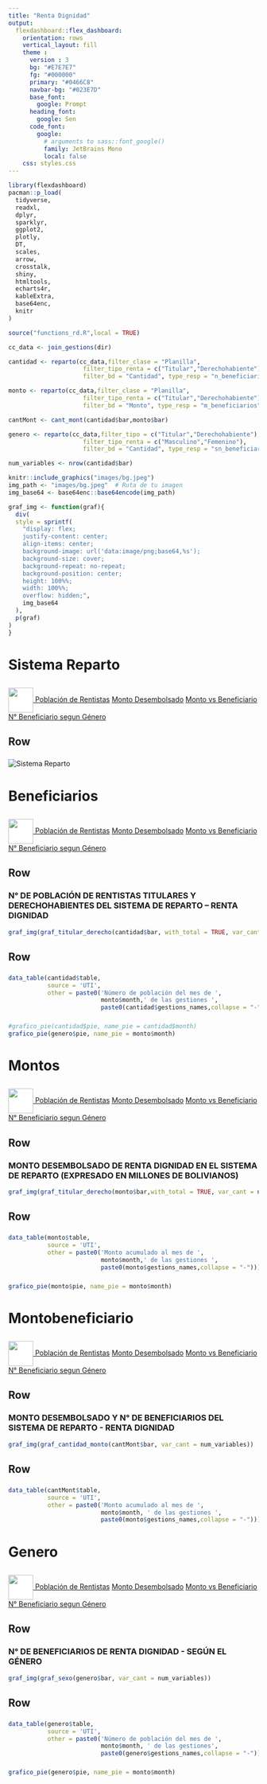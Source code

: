 ```yaml
---
title: "Renta Dignidad"
output: 
  flexdashboard::flex_dashboard:
    orientation: rows
    vertical_layout: fill
    theme : 
      version : 3
      bg: "#E7E7E7"
      fg: "#000000" 
      primary: "#0466C8"
      navbar-bg: "#023E7D"
      base_font: 
        google: Prompt
      heading_font:
        google: Sen
      code_font:
        google: 
          # arguments to sass::font_google() 
          family: JetBrains Mono
          local: false
    css: styles.css
---
```


```r
library(flexdashboard)
pacman::p_load(
  tidyverse,
  readxl,
  dplyr,
  sparklyr,
  ggplot2,
  plotly,
  DT,
  scales,
  arrow,
  crosstalk,
  shiny,
  htmltools,
  echarts4r,
  kableExtra,
  base64enc,
  knitr
)

source("functions_rd.R",local = TRUE)

cc_data <- join_gestions(dir)

cantidad <- reparto(cc_data,filter_clase = "Planilla", 
                     filter_tipo_renta = c("Titular","Derechohabiente"),
                     filter_bd = "Cantidad", type_resp = "n_beneficiarios")

monto <- reparto(cc_data,filter_clase = "Planilla", 
                     filter_tipo_renta = c("Titular","Derechohabiente"),
                     filter_bd = "Monto", type_resp = "m_beneficiarios")

cantMont <- cant_mont(cantidad$bar,monto$bar)

genero <- reparto(cc_data,filter_tipo = c("Titular","Derechohabiente"), 
                     filter_tipo_renta = c("Masculino","Femenino"),
                     filter_bd = "Cantidad", type_resp = "sn_beneficiarios")

num_variables <- nrow(cantidad$bar)

knitr::include_graphics("images/bg.jpeg")
img_path <- "images/bg.jpeg"  # Ruta de tu imagen
img_base64 <- base64enc::base64encode(img_path)

graf_img <- function(graf){
  div(
  style = sprintf(
    "display: flex; 
    justify-content: center; 
    align-items: center; 
    background-image: url('data:image/png;base64,%s'); 
    background-size: cover; 
    background-repeat: no-repeat; 
    background-position: center; 
    height: 100%%; 
    width: 100%%; 
    overflow: hidden;",
    img_base64
  ),
  p(graf)
)
}

```

Sistema Reparto { .hidden}
=======================================================================

{.sidebar}
-----------------------------------------------------------------------

<a href="#inicio">
  <img src='../_data/logo.png' style='height: 50px; vertical-align: middle; background-color: white;'>
</a>
[Población de Rentistas](#beneficiarios)
[Monto Desembolsado](#montos)
[Monto vs Beneficiario](#montobeneficiario)
[N° Beneficiario segun Género](#genero)

Row
-----------------------------------------------------------------------

### 

<img src="../_data/RD.png" alt="Sistema Reparto" style="max-width: 100%;">

Beneficiarios { .hidden}
=======================================================================


 {.sidebar}
-----------------------------------------------------------------------

<a href="#inicio">
  <img src='../_data/logo.png' style='height: 50px; vertical-align: middle; background-color: white;'>
</a>
[Población de Rentistas](#beneficiarios)
[Monto Desembolsado](#montos)
[Monto vs Beneficiario](#montobeneficiario)
[N° Beneficiario segun Género](#genero)

Row {data-height=650}
-----------------------------------------------------------------------

### N° DE POBLACIÓN DE RENTISTAS TITULARES Y DERECHOHABIENTES DEL SISTEMA DE REPARTO – RENTA DIGNIDAD

```r
graf_img(graf_titular_derecho(cantidad$bar, with_total = TRUE, var_cant = num_variables))
```

Row {data-height=250}
-----------------------------------------------------------------------

### {data-width=650}

```r
data_table(cantidad$table,
           source = 'UTI',
           other = paste0('Número de población del mes de ', 
                          monto$month,' de las gestiones ',
                          paste0(cantidad$gestions_names,collapse = "-")))
```

###  {data-width=350}

```r
#grafico_pie(cantidad$pie, name_pie = cantidad$month)
grafico_pie(genero$pie, name_pie = monto$month)
```

Montos { .hidden}
=======================================================================


 {.sidebar}
-----------------------------------------------------------------------

<a href="#inicio">
  <img src='../_data/logo.png' style='height: 50px; vertical-align: middle; background-color: white;'>
</a>
[Población de Rentistas](#beneficiarios)
[Monto Desembolsado](#montos)
[Monto vs Beneficiario](#montobeneficiario)
[N° Beneficiario segun Género](#genero)

Row {data-height=650}
-----------------------------------------------------------------------

### MONTO DESEMBOLSADO DE RENTA DIGNIDAD EN EL SISTEMA DE REPARTO (EXPRESADO EN MILLONES DE BOLIVIANOS)

```r
graf_img(graf_titular_derecho(monto$bar,with_total = TRUE, var_cant = num_variables))
```

Row {data-height=250}
-----------------------------------------------------------------------

### {data-width=650}

```r
data_table(monto$table,
           source = 'UTI',
           other = paste0('Monto acumulado al mes de ', 
                          monto$month,' de las gestiones ', 
                          paste0(monto$gestions_names,collapse = "-")))
```

###  {data-width=350}

```r
grafico_pie(monto$pie, name_pie = monto$month)
```

Montobeneficiario { .hidden}
=======================================================================


 {.sidebar}
-----------------------------------------------------------------------

<a href="#inicio">
  <img src='../_data/logo.png' style='height: 50px; vertical-align: middle; background-color: white;'>
</a>
[Población de Rentistas](#beneficiarios)
[Monto Desembolsado](#montos)
[Monto vs Beneficiario](#montobeneficiario)
[N° Beneficiario segun Género](#genero)

Row {data-height=650}
-----------------------------------------------------------------------

### MONTO DESEMBOLSADO Y N° DE BENEFICIARIOS DEL SISTEMA DE REPARTO - RENTA DIGNIDAD

```r
graf_img(graf_cantidad_monto(cantMont$bar, var_cant = num_variables))
```

Row {data-height=250}
-----------------------------------------------------------------------

### 

```r
data_table(cantMont$table,
           source = 'UTI',
           other = paste0('Monto acumulado al mes de ', 
                          monto$month, ' de las gestiones ', 
                          paste0(monto$gestions_names,collapse = "-")))
```

Genero { .hidden}
=======================================================================


 {.sidebar}
-----------------------------------------------------------------------

<a href="#inicio">
  <img src='../_data/logo.png' style='height: 50px; vertical-align: middle; background-color: white;'>
</a>
[Población de Rentistas](#beneficiarios)
[Monto Desembolsado](#montos)
[Monto vs Beneficiario](#montobeneficiario)
[N° Beneficiario segun Género](#genero)

Row {data-height=650}
-----------------------------------------------------------------------

### N° DE BENEFICIARIOS DE RENTA DIGNIDAD - SEGÚN EL GÉNERO

```r
graf_img(graf_sexo(genero$bar, var_cant = num_variables))
```

Row {data-height=250}
-----------------------------------------------------------------------

### {data-width=650}

```r
data_table(genero$table,
           source = 'UTI',
           other = paste0('Número de población del mes de ', 
                          monto$month, ' de las gestiones', 
                          paste0(genero$gestions_names,collapse = "-")))
```

###  {data-width=350}

```r
grafico_pie(genero$pie, name_pie = monto$month)
```